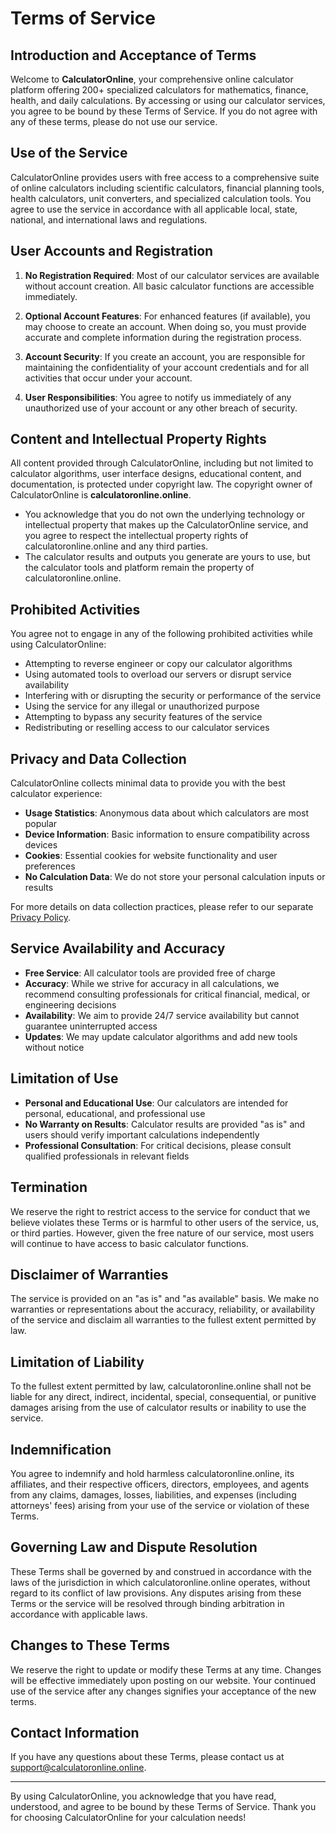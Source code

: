 # Terms of Service

## Introduction and Acceptance of Terms

Welcome to **CalculatorOnline**, your comprehensive online calculator platform offering 200+ specialized calculators for mathematics, finance, health, and daily calculations. By accessing or using our calculator services, you agree to be bound by these Terms of Service. If you do not agree with any of these terms, please do not use our service.

## Use of the Service

CalculatorOnline provides users with free access to a comprehensive suite of online calculators including scientific calculators, financial planning tools, health calculators, unit converters, and specialized calculation tools. You agree to use the service in accordance with all applicable local, state, national, and international laws and regulations.

## User Accounts and Registration

1. **No Registration Required**: Most of our calculator services are available without account creation. All basic calculator functions are accessible immediately.

2. **Optional Account Features**: For enhanced features (if available), you may choose to create an account. When doing so, you must provide accurate and complete information during the registration process.

3. **Account Security**: If you create an account, you are responsible for maintaining the confidentiality of your account credentials and for all activities that occur under your account.

4. **User Responsibilities**: You agree to notify us immediately of any unauthorized use of your account or any other breach of security.

## Content and Intellectual Property Rights

All content provided through CalculatorOnline, including but not limited to calculator algorithms, user interface designs, educational content, and documentation, is protected under copyright law. The copyright owner of CalculatorOnline is **calculatoronline.online**.

- You acknowledge that you do not own the underlying technology or intellectual property that makes up the CalculatorOnline service, and you agree to respect the intellectual property rights of calculatoronline.online and any third parties.
- The calculator results and outputs you generate are yours to use, but the calculator tools and platform remain the property of calculatoronline.online.

## Prohibited Activities

You agree not to engage in any of the following prohibited activities while using CalculatorOnline:

- Attempting to reverse engineer or copy our calculator algorithms
- Using automated tools to overload our servers or disrupt service availability
- Interfering with or disrupting the security or performance of the service
- Using the service for any illegal or unauthorized purpose
- Attempting to bypass any security features of the service
- Redistributing or reselling access to our calculator services

## Privacy and Data Collection

CalculatorOnline collects minimal data to provide you with the best calculator experience:

- **Usage Statistics**: Anonymous data about which calculators are most popular
- **Device Information**: Basic information to ensure compatibility across devices
- **Cookies**: Essential cookies for website functionality and user preferences
- **No Calculation Data**: We do not store your personal calculation inputs or results

For more details on data collection practices, please refer to our separate [Privacy Policy](/privacy-policy).

## Service Availability and Accuracy

- **Free Service**: All calculator tools are provided free of charge
- **Accuracy**: While we strive for accuracy in all calculations, we recommend consulting professionals for critical financial, medical, or engineering decisions
- **Availability**: We aim to provide 24/7 service availability but cannot guarantee uninterrupted access
- **Updates**: We may update calculator algorithms and add new tools without notice

## Limitation of Use

- **Personal and Educational Use**: Our calculators are intended for personal, educational, and professional use
- **No Warranty on Results**: Calculator results are provided "as is" and users should verify important calculations independently
- **Professional Consultation**: For critical decisions, please consult qualified professionals in relevant fields

## Termination

We reserve the right to restrict access to the service for conduct that we believe violates these Terms or is harmful to other users of the service, us, or third parties. However, given the free nature of our service, most users will continue to have access to basic calculator functions.

## Disclaimer of Warranties

The service is provided on an "as is" and "as available" basis. We make no warranties or representations about the accuracy, reliability, or availability of the service and disclaim all warranties to the fullest extent permitted by law.

## Limitation of Liability

To the fullest extent permitted by law, calculatoronline.online shall not be liable for any direct, indirect, incidental, special, consequential, or punitive damages arising from the use of calculator results or inability to use the service.

## Indemnification

You agree to indemnify and hold harmless calculatoronline.online, its affiliates, and their respective officers, directors, employees, and agents from any claims, damages, losses, liabilities, and expenses (including attorneys' fees) arising from your use of the service or violation of these Terms.

## Governing Law and Dispute Resolution

These Terms shall be governed by and construed in accordance with the laws of the jurisdiction in which calculatoronline.online operates, without regard to its conflict of law provisions. Any disputes arising from these Terms or the service will be resolved through binding arbitration in accordance with applicable laws.

## Changes to These Terms

We reserve the right to update or modify these Terms at any time. Changes will be effective immediately upon posting on our website. Your continued use of the service after any changes signifies your acceptance of the new terms.

## Contact Information

If you have any questions about these Terms, please contact us at [support@calculatoronline.online](mailto:support@calculatoronline.online).

---

By using CalculatorOnline, you acknowledge that you have read, understood, and agree to be bound by these Terms of Service. Thank you for choosing CalculatorOnline for your calculation needs!

